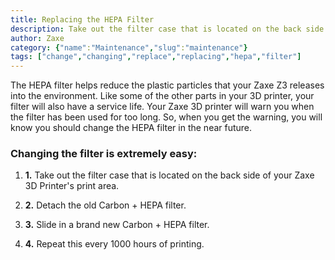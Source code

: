 ```yaml
---
title: Replacing the HEPA Filter
description: Take out the filter case that is located on the back side of your Zaxe 3D Printer's print area.
author: Zaxe
category: {"name":"Maintenance","slug":"maintenance"}
tags: ["change","changing","replace","replacing","hepa","filter"]
---
```


<Aligned>
<ColumnImage image={{imageURL:"posts/basic-maintenance-zaxe-z3/img/zaxe-z3-changing-hepa-filter.webp",imageALT:"Replacing the HEPA Filters"}}>
The HEPA filter helps reduce the plastic particles that your Zaxe Z3 releases into the environment. Like some of the other parts in your 3D printer, your filter will also have a service life. Your Zaxe 3D printer will warn you when the filter has been used for too long. So, when you get the warning, you will know you should change the HEPA filter in the near future.
</ColumnImage>
<br/>

<h3>Changing the filter is extremely easy:</h3>

1. <strong className="list-number">1.</strong> Take out the filter case that is located on the back side of your Zaxe 3D Printer's print area.

2. <strong className="list-number">2.</strong> Detach the old Carbon + HEPA filter.

3. <strong className="list-number">3.</strong> Slide in a brand new Carbon + HEPA filter.

4. <strong className="list-number">4.</strong> Repeat this every 1000 hours of printing.
</Aligned>